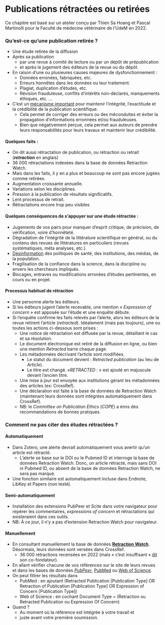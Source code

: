 # Publications rétractées ou retirées {#sec-retraction}

Ce chapitre est basé sur un atelier conçu par Thien Sa Hoang et Pascal Martinolli pour la Faculté de médecine vétérinaire de l'UdeM en 2022.

### Qu'est-ce qu'une publication retirée ?

-   Une étude retirée de la diffusion
-   Après sa publication
    -   par une revue à comité de lecture ou par un dépôt de prépublication
    -   et après le jugement des éditeurs de la revue ou du dépôt.
-   En raison d'une ou plusieures causes majeures de dysfonctionnement :
    -   Données erronées, fabriquées, etc.
    -   Erreurs honnêtes dans les données ou leur traitement.
    -   Plagiat, duplication d'études, etc.
    -   Révision frauduleuse, conflits d'intérêts non-déclarés, manquements éthiques, etc. ...
- C'est un [mécanisme important](https://library.hkust.edu.hk/sc/understanding-retraction/) pour maintenir l'intégrité, l'exactitude et la crédibilité de la publication scientifique. 
    - Cela permet de corriger des erreurs ou des méconduites et éviter la propagation d'informations erronnées et/ou frauduleuses. 
    - Bien que négativement perçue, cela permet aux auteurs de prendre leurs responsabilités pour leurs travaux et maintenir leur crédibilité. 

#### Quelques faits : 

-   On dit aussi rétractation de publication, ou rétraction ou retrait (***retraction*** en anglais)
-   36 000 rétractations indexées dans la base de données Retraction Watch.
-   Mais dans les faits, il y en a plus et beaucoup ne sont pas encore jugées comme retirées.
-   Augmentation croissante annuelle.
-   Variations selon les disciplines.
-   Pression à la publication de résultats significatifs.
-   Lent processus de retrait.
-   Rétractations encore trop peu visibles

#### Quelques conséquences de s'appuyer sur une étude rétractée :

-   Jugements de vos pairs pour manquer d'esprit critique, de précision, de vérification, voire d'honnêteté.
-   Dégradation de l'intégrité de la littérature scientifique en général, ou du contenu des revues de littératures en particuliers (revues systématiques, méta analyses, etc.).
-   [Désinformation](https://doi.org/10.1162/qss_a_00243%20) des politiques de santé, des institutions, des médias, de la population.
-   Fragilisation de la confiance dans la science, dans la discipline ou envers les chercheurs impliqués.
-   Blocages, entraves ou modifications erronées d'études pertinentes, en cours ou en projet.

#### Processus habituel de rétraction 

-   Une personne alerte les éditeurs.
-   Si les éditeurs jugent l'alerte recevable, une mention « *Expression of concern* » est apposée sur l'étude et une enquête débute.
-   Si l'enquête confirme les faits relevés par l'alerte, alors les éditeurs de la revue retirent l'article (*retracted*). Idéalement (mais pas toujours), une ou toutes les actions ci-dessous sont prises :
    -   Une notice de rétractation est diffusée par la revue, détaillant le cas et sa résolution.
    -   Le document électronique est retiré de la diffusion en ligne, ou bien une mention *Retracted* barre chaque page.
    -   Les métadonnées décrivant l'article sont modifiées.
        -   Le statut du document devient : *Retracted publication* (au lieu de *Article*).
        -   Le titre est changé. «*RETRACTED* : » est ajouté en majuscule devant l'ancien titre.
    -   Une mise à jour est envoyée aux institutions gérant les métadonnées des articles (ex: CrossRef).
    -   Une déclaration est faite à la base de données de Retraction Watch (maintenant leurs données sont intégrées automatiquement dans CrossRef).
    -   NB: le *Committee on Publication Ethics* (*COPE*) a émis des recommandations de bonnes pratiques.

### Comment ne pas citer des études rétractées ?

#### Automatiquement 

-   Dans Zotero, une alerte devrait automatiquement vous avertir qu'un article est rétracté.
    -   L'alerte se base sur le DOI ou le Pubmed ID et interroge la base de données Retraction Watch. Donc, un article rétracté, mais sans DOI ni Pubmed ID, ou absent de la base de données Retraction Watch, ne sera pas marqué.
-   Une fonction similaire est automatiquement incluse dans Endnote, LibKey et Papers (non testé).

#### Semi-automatiquement

-   Installation des extensions PubPeer et Scite dans votre navigateur pour repérer les commentaires, *expressions of concern* et rétractations qui existeraient dans ces outils.
-   NB: À ce jour, il n'y a pas d'extension Retraction Watch pour navigateur.

#### Manuellement

-   En consultant manuellement la base de données **[Retraction Watch](http://retractiondatabase.org/RetractionSearch.aspx?)**. Désormais, leurs données sont versées dans CrossRef. 
    -   36 000 rétractions recensées en 2022 (mais « c'est insuffisant » [dit](https://doi.org/10.1038/d41586-022-02071-6) son co-fondateur).
-   En allant vérifier chacune de vos références sur le site de leurs revues et dans les bases de données [*PubPeer*](https://pubpeer.com/), [PubMed](https://pubmed.ncbi.nlm.nih.gov/) ou [Web of Science](https://www.webofscience.com/).
-   On peut filtrer les résultats dans
    -   PubMed : en ajoutant (Retracted Publication \[Publication Type\] OR Retraction of Publication \[Publication Type\] OR Expression of Concern \[Publication Type\])
    -   Web of Science : en cochant Document Type = (Retraction ou Retracted Publication ou Expression Of Concern)
-   Quand ?
    -   Au moment où la référence est intégrée à votre travail et
    -   juste avant votre première soumission.
